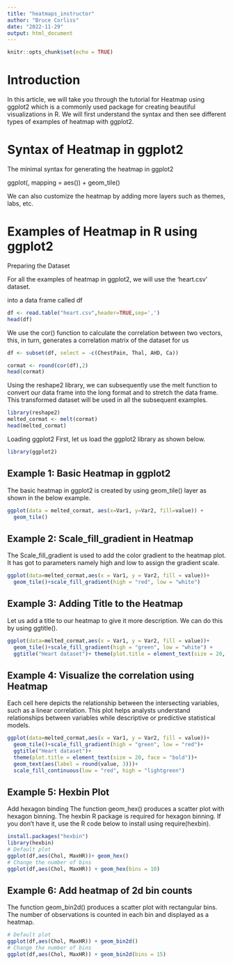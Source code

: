 ```yaml
---
title: "heatmaps_instructor"
author: "Bruce Corliss"
date: "2022-11-29"
output: html_document
---
```


```r
knitr::opts_chunk$set(echo = TRUE)
```

# Introduction
In this article, we will take you through the tutorial for Heatmap using ggplot2 which is a commonly used package for creating beautiful visualizations in R. We will first understand the syntax and then see different types of examples of heatmap with ggplot2.

# Syntax of Heatmap in ggplot2
The minimal syntax for generating the heatmap in ggplot2

ggplot(<data>, mapping = aes(<mapping>)) + geom_tile()

We can also customize the heatmap by adding more layers such as themes, labs, etc.

# Examples of Heatmap in R using ggplot2
Preparing the Dataset

For all the examples of heatmap in ggplot2, we will use the ‘heart.csv’ dataset.

into a data frame called df

```r
df <- read.table("heart.csv",header=TRUE,sep=',') 
head(df)
```

We use the cor() function to calculate the correlation between two vectors, this, in turn, generates a correlation matrix of the dataset for us

```r
df <- subset(df, select = -c(ChestPain, Thal, AHD, Ca))

cormat <- round(cor(df),2)
head(cormat)
```


Using the reshape2 library, we can subsequently use the melt function to convert our data frame into the long format and to stretch the data frame. This transformed dataset will be used in all the subsequent examples.

```r
library(reshape2)
melted_cormat <- melt(cormat)
head(melted_cormat)
```


Loading ggplot2
First, let us load the ggplot2 library as shown below.

```r
library(ggplot2)
```


## Example 1: Basic Heatmap in ggplot2
The basic heatmap in ggplot2 is created by using geom_tile() layer as shown in the below example.

```r
ggplot(data = melted_cormat, aes(x=Var1, y=Var2, fill=value)) + 
  geom_tile()
```

## Example 2: Scale_fill_gradient in Heatmap
The Scale_fill_gradient is used to add the color gradient to the heatmap plot. It has got to parameters namely high and low to assign the gradient scale.

```r
ggplot(data=melted_cormat,aes(x = Var1, y = Var2, fill = value))+
  geom_tile()+scale_fill_gradient(high = "red", low = "white")
```

## Example 3: Adding Title to the Heatmap
Let us add a title to our heatmap to give it more description. We can do this by using ggtitle().

```r
ggplot(data=melted_cormat,aes(x = Var1, y = Var2, fill = value))+
  geom_tile()+scale_fill_gradient(high = "green", low = "white") +
  ggtitle("Heart dataset")+ theme(plot.title = element_text(size = 20, face = "bold"))
```

## Example 4: Visualize the correlation using Heatmap
Each cell here depicts the relationship between the intersecting variables, such as a linear correlation. This plot helps analysts understand relationships between variables while descriptive or predictive statistical models.

```r
ggplot(data=melted_cormat,aes(x = Var1, y = Var2, fill = value))+
  geom_tile()+scale_fill_gradient(high = "green", low = "red")+
  ggtitle("Heart dataset")+ 
  theme(plot.title = element_text(size = 20, face = "bold"))+
  geom_text(aes(label = round(value, 3)))+
  scale_fill_continuous(low = "red", high = "lightgreen")
```


## Example 5: Hexbin Plot
Add hexagon binding The function geom_hex() produces a scatter plot with hexagon binning. The hexbin R package is required for hexagon binning. If you don’t have it, use the R code below to install using require(hexbin).

```r
install.packages("hexbin")
library(hexbin)
# Default plot 
ggplot(df,aes(Chol, MaxHR))+ geom_hex()
# Change the number of bins
ggplot(df,aes(Chol, MaxHR)) + geom_hex(bins = 10)
```

## Example 6: Add heatmap of 2d bin counts
The function geom_bin2d() produces a scatter plot with rectangular bins. The number of observations is counted in each bin and displayed as a heatmap.

```r
# Default plot 
ggplot(df,aes(Chol, MaxHR)) + geom_bin2d()
# Change the number of bins
ggplot(df,aes(Chol, MaxHR)) + geom_bin2d(bins = 15)
```


